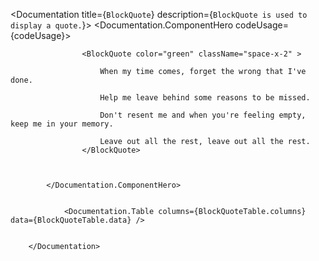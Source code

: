 
<Documentation title={`BlockQuote`} description={`
            BlockQuote is used to display a quote.
        `}>
            <Documentation.ComponentHero codeUsage={codeUsage}>
               
                    <BlockQuote color="green" className="space-x-2" >

                        When my time comes, forget the wrong that I've done.
                       
                        Help me leave behind some reasons to be missed.
                     
                        Don't resent me and when you're feeling empty, keep me in your memory.
                        
                        Leave out all the rest, leave out all the rest.
                    </BlockQuote>
                    

              
            </Documentation.ComponentHero>
            
            
                <Documentation.Table columns={BlockQuoteTable.columns} data={BlockQuoteTable.data} />
           
        
        </Documentation>